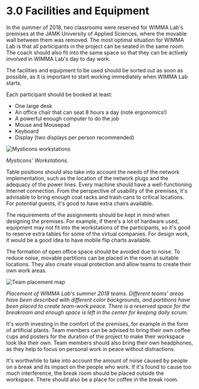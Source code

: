 # 3.0 Facilities and Equipment
In the summer of 2018, two classrooms were reserved for WIMMA Lab's premises at the JAMK University of Applied Sciences, where the movable wall between them was removed. The most optimal situation for WIMMA Lab is that all participants in the project can be seated in the same room. The coach should also fit into the same space so that they can be actively involved in WIMMA Lab's day to day work.

The facilities and equipment to be used should be sorted out as soon as possible, as it is important to start working immediately when WIMMA Lab starts.

Each participant should be booked at least:
* One large desk
* An office chair that can seat 8 hours a day (note ergonomics!)
* A powerful enough computer to do the job
* Mouse and Mousepad
* Keyboard
* Display (two displays per person recommended)

<Image src="/assets/Black-Book-Images/image009.jpg" alt="Mysticons workstations" width={750} height={400} priority />  

*Mysticons' Workstations.*

Table positions should also take into account the needs of the network implementation, such as the location of the network plugs and the adequacy of the power lines. Every machine should have a well-functioning Internet connection. From the perspective of usability of the premises, it's advisable to bring enough coat racks and trash cans to critical locations. For potential guests, it's good to have extra chairs available.

The requirements of the assignments should be kept in mind when designing the premises. For example, if there's a lot of hardware used, equipment may not fit into the workstations of the participants, so it's good to reserve extra tables for some of the virtual companies. For design work, it would be a good idea to have mobile flip charts available.

The formation of open office space should be avoided due to noise. To reduce noise, movable partitions can be placed in the room at suitable locations. They also create visual protection and allow teams to create their own work areas.

<Image src="/assets/Black-Book-Images/image010.png" alt="Team placement map" width={750} height={520} />  

*Placement of WIMMA Lab's summer 2018 teams. Different teams' areas have been described with different color backgrounds, and partitions have been placed to create team-work peace. There is a reserved space for the breakroom and enough space is left in the center for keeping daily scrum.*

It's worth investing in the comfort of the premises, for example in the form of artificial plants. Team members can be advised to bring their own coffee cups and posters for the duration of the project to make their workspace look like their own. Team members should also bring their own headphones, as they help to focus on personal work in peace without distractions.

It's worthwhile to take into account the amount of noise caused by people on a break and its impact on the people who work. If it's found to cause too much interference, the break room should be placed outside the workspace. There should also be a place for coffee in the break room.